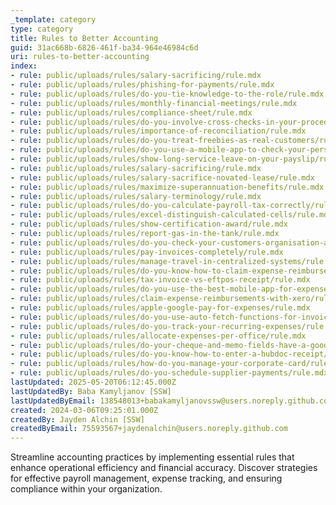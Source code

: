 ```yaml
---
_template: category
type: category
title: Rules to Better Accounting
guid: 31ac668b-6826-461f-ba34-964e46984c6d
uri: rules-to-better-accounting
index:
- rule: public/uploads/rules/salary-sacrificing/rule.mdx
- rule: public/uploads/rules/phishing-for-payments/rule.mdx
- rule: public/uploads/rules/do-you-tie-knowledge-to-the-role/rule.mdx
- rule: public/uploads/rules/monthly-financial-meetings/rule.mdx
- rule: public/uploads/rules/compliance-sheet/rule.mdx
- rule: public/uploads/rules/do-you-involve-cross-checks-in-your-procedures/rule.mdx
- rule: public/uploads/rules/importance-of-reconciliation/rule.mdx
- rule: public/uploads/rules/do-you-treat-freebies-as-real-customers/rule.mdx
- rule: public/uploads/rules/do-you-use-a-mobile-app-to-check-your-personal-payroll/rule.mdx
- rule: public/uploads/rules/show-long-service-leave-on-your-payslip/rule.mdx
- rule: public/uploads/rules/salary-sacrificing/rule.mdx
- rule: public/uploads/rules/salary-sacrifice-novated-lease/rule.mdx
- rule: public/uploads/rules/maximize-superannuation-benefits/rule.mdx
- rule: public/uploads/rules/salary-terminology/rule.mdx
- rule: public/uploads/rules/do-you-calculate-payroll-tax-correctly/rule.mdx
- rule: public/uploads/rules/excel-distinguish-calculated-cells/rule.mdx
- rule: public/uploads/rules/show-certification-award/rule.mdx
- rule: public/uploads/rules/report-gas-in-the-tank/rule.mdx
- rule: public/uploads/rules/do-you-check-your-customers-organisation-age-for-prepaid/rule.mdx
- rule: public/uploads/rules/pay-invoices-completely/rule.mdx
- rule: public/uploads/rules/manage-travel-in-centralized-systems/rule.mdx
- rule: public/uploads/rules/do-you-know-how-to-claim-expense-reimbursements/rule.mdx
- rule: public/uploads/rules/tax-invoice-vs-eftpos-receipt/rule.mdx
- rule: public/uploads/rules/do-you-use-the-best-mobile-app-for-expenses/rule.mdx
- rule: public/uploads/rules/claim-expense-reimbursements-with-xero/rule.mdx
- rule: public/uploads/rules/apple-google-pay-for-expenses/rule.mdx
- rule: public/uploads/rules/do-you-use-auto-fetch-functions-for-invoices/rule.mdx
- rule: public/uploads/rules/do-you-track-your-recurring-expenses/rule.mdx
- rule: public/uploads/rules/allocate-expenses-per-office/rule.mdx
- rule: public/uploads/rules/do-your-cheque-and-memo-fields-have-a-good-description/rule.mdx
- rule: public/uploads/rules/do-you-know-how-to-enter-a-hubdoc-receipt/rule.mdx
- rule: public/uploads/rules/how-do-you-manage-your-corporate-card/rule.mdx
- rule: public/uploads/rules/do-you-schedule-supplier-payments/rule.mdx
lastUpdated: 2025-05-20T06:12:45.000Z
lastUpdatedBy: Baba Kamyljanov [SSW]
lastUpdatedByEmail: 138548013+babakamyljanovssw@users.noreply.github.com
created: 2024-03-06T09:25:01.000Z
createdBy: Jayden Alchin [SSW]
createdByEmail: 75593567+jaydenalchin@users.noreply.github.com
---
```


Streamline accounting practices by implementing essential rules that enhance operational efficiency and financial accuracy. Discover strategies for effective payroll management, expense tracking, and ensuring compliance within your organization.
